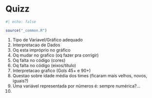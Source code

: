 # Quizz {#sec-quizz}

```r
#| echo: false

source("_common.R")
```

1. Tipo de Variavel/Gráfico adequado
2. Interpretacao de Dados
3. Oq esta impróprio no gráfico
4. Oq mudar no grafico (oq fazer pra corrigir)
5. Oq falta no código (cores)
6. Oq falta no código (eixos/título)
7. Interpretacao grafico (Gols 45+ e 90+) 
8. Questao sobre idade média dos times (ficaram mais velhos, novos, iguais?)
9. Uma variável representada por números é: sempre numérica?...
10. 
